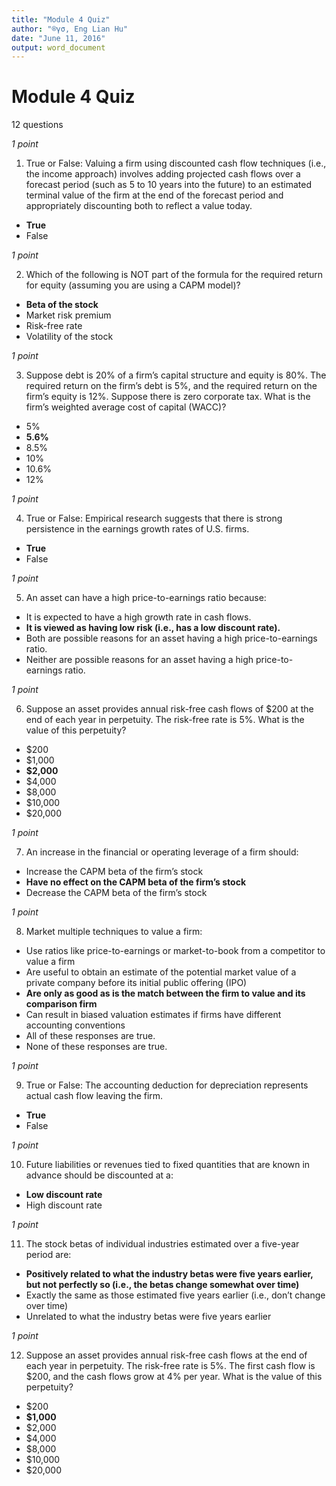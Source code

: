 ```yaml
---
title: "Module 4 Quiz"
author: "®γσ, Eng Lian Hu"
date: "June 11, 2016"
output: word_document
---
```


# Module 4 Quiz

12 questions

*1 point*

1. True or False: Valuing a firm using discounted cash flow techniques (i.e., the income approach) involves adding projected cash flows over a forecast period (such as 5 to 10 years into the future) to an estimated terminal value of the firm at the end of the forecast period and appropriately discounting both to reflect a value today.

- **True**
- False

*1 point*

2. Which of the following is NOT part of the formula for the required return for equity (assuming you are using a CAPM model)?

- **Beta of the stock**
- Market risk premium
- Risk-free rate
- Volatility of the stock

*1 point*

3. Suppose debt is 20% of a firm’s capital structure and equity is 80%. The required return on the firm’s debt is 5%, and the required return on the firm’s equity is 12%. Suppose there is zero corporate tax. What is the firm’s weighted average cost of capital (WACC)?

- 5%
- **5.6%**
- 8.5%
- 10%
- 10.6%
- 12%

*1 point*

4. True or False: Empirical research suggests that there is strong persistence in the earnings growth rates of U.S. firms.

- **True**
- False

*1 point*

5. An asset can have a high price-to-earnings ratio because:

- It is expected to have a high growth rate in cash flows.
- **It is viewed as having low risk (i.e., has a low discount rate).**
- Both are possible reasons for an asset having a high price-to-earnings ratio.
- Neither are possible reasons for an asset having a high price-to-earnings ratio.

*1 point*

6. Suppose an asset provides annual risk-free cash flows of $200 at the end of each year in perpetuity. The risk-free rate is 5%. What is the value of this perpetuity?

- $200
- $1,000
- **$2,000**
- $4,000
- $8,000
- $10,000
- $20,000

*1 point*

7. An increase in the financial or operating leverage of a firm should:

- Increase the CAPM beta of the firm’s stock
- **Have no effect on the CAPM beta of the firm’s stock**
- Decrease the CAPM beta of the firm’s stock

*1 point*

8. Market multiple techniques to value a firm:

- Use ratios like price-to-earnings or market-to-book from a competitor to value a firm
- Are useful to obtain an estimate of the potential market value of a private company before its initial public offering (IPO)
- **Are only as good as is the match between the firm to value and its comparison firm**
- Can result in biased valuation estimates if firms have different accounting conventions
- All of these responses are true.
- None of these responses are true.

*1 point*

9. True or False: The accounting deduction for depreciation represents actual cash flow leaving the firm.

- **True**
- False

*1 point*

10. Future liabilities or revenues tied to fixed quantities that are known in advance should be discounted at a:

- **Low discount rate**
- High discount rate

*1 point*

11. The stock betas of individual industries estimated over a five-year period are:

- **Positively related to what the industry betas were five years earlier, but not perfectly so (i.e., the betas change somewhat over time)**
- Exactly the same as those estimated five years earlier (i.e., don’t change over time)
- Unrelated to what the industry betas were five years earlier

*1 point*

12. Suppose an asset provides annual risk-free cash flows at the end of each year in perpetuity. The risk-free rate is 5%. The first cash flow is $200, and the cash flows grow at 4% per year. What is the value of this perpetuity?

- $200
- **$1,000**
- $2,000
- $4,000
- $8,000
- $10,000
- $20,000
